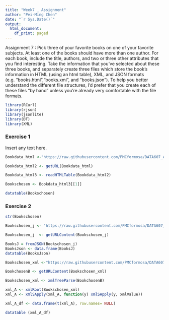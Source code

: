 ```yaml
---
title: "Week7 _ Assignment"
author: "Pei-Ming Chen"
date: "`r Sys.Date()`"
output:
  html_document:
    df_print: paged
---
```

Assignment 7 : Pick three of your favorite books on one of your favorite subjects. At least one of the books should have more
than one author. For each book, include the title, authors, and two or three other attributes that you find interesting. Take the information that you’ve selected about these three books, and separately create three files which store the book’s information in HTML (using an html table), XML, and JSON formats (e.g. “books.html”,“books.xml”, and “books.json”). To help you better understand the different file structures, I’d prefer that you create each of these files “by hand” unless you’re already very comfortable with the file formats.

```r
library(RCurl)
library(rjson)
library(jsonlite)
library(DT)
library(XML)
```

### Exercise 1

Insert any text here.

```r
Bookdata_html <-"https://raw.githubusercontent.com/PMCformosa/DATA607_Assignment-7/main/week7_assignment.html"

Bookdata_html2 <- getURL(Bookdata_html)

Bookdata_html3 <- readHTMLTable(Bookdata_html2)

Bookschosen <- Bookdata_html3[[1]]

datatable(Bookschosen)

```

### Exercise 2
```r
str(Bookschosen)
```
```r
Bookschosen_j <- "https://raw.githubusercontent.com/PMCformosa/DATA607_Assignment-7/main/csvjson.json"

Bookschosen_j  <- getURLContent(Bookschosen_j)

BooksJ = fromJSON(Bookschosen_j)
BooksJson <- data.frame(BooksJ)
datatable(BooksJson)

```

```r
Bookschosen_xml <-"https://raw.githubusercontent.com/PMCformosa/DATA607_Assignment-7/main/AWeek%207%20Assignment.xml"

BookchosenB <- getURLContent(Bookschosen_xml)

Bookschosen_xml <- xmlTreeParse(BookchosenB)

xml_A <- xmlRoot(Bookschosen_xml)
xml_A <- xmlSApply(xml_A, function(y) xmlSApply(y, xmlValue))

xml_A_df <- data.frame(t(xml_A), row.names= NULL)

datatable (xml_A_df)
```
